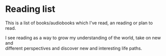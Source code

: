 
# Reading list

This is a list of books/audiobooks which I've read, an reading or plan to read.

I see reading as a way to grow my understanding of the world, take on new and<br />
different perspectives and discover new and interesting life paths.
